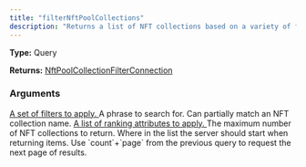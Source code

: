 ```yaml
---
title: "filterNftPoolCollections"
description: "Returns a list of NFT collections based on a variety of filters."
---
```


**Type:** Query

**Returns:** [NftPoolCollectionFilterConnection](/api-reference/types/nftpoolcollectionfilterconnection)

### Arguments

<a href="/api-reference/types/nftpoolcollectionfilters">
  <ResponseField name="filters" type="NftPoolCollectionFilters">
    A set of filters to apply.
  </ResponseField>
</a>

<ResponseField name="phrase" type="String">
  A phrase to search for. Can partially match an NFT collection name.
</ResponseField>

<a href="/api-reference/types/nftpoolcollectionranking">
  <ResponseField name="rankings" type="[NftPoolCollectionRanking]">
    A list of ranking attributes to apply.
  </ResponseField>
</a>

<ResponseField name="limit" type="Int">
  The maximum number of NFT collections to return.
</ResponseField>

<ResponseField name="offset" type="Int">
  Where in the list the server should start when returning items. Use `count`+`page` from the previous query to request the next page of results.
</ResponseField>

